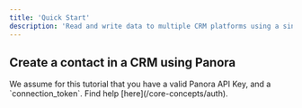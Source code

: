 ```yaml
---
title: 'Quick Start'
description: 'Read and write data to multiple CRM platforms using a single API'
---
```


## Create a contact in a CRM using Panora

<Check>
We assume for this tutorial that you have a valid Panora API Key, and a `connection_token`. Find help [here](/core-concepts/auth).
</Check>

<Steps>
    <Step title="Create a free account, or run the self-hosted version:">
    </Step>
</Steps>

